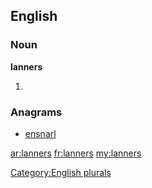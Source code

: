 ==English==

===Noun===
'''lanners'''

# {{plural of|[[lanner]]}}

===Anagrams===
* [[ensnarl#English|ensnarl]]

[[Category:English plurals]]

[[ar:lanners]]
[[fr:lanners]]
[[my:lanners]]